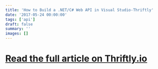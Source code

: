 ```yaml
---
title: 'How to Build a .NET/C# Web API in Visual Studio-Thriftly'
date: '2017-05-24 00:00:00'
tags: ['api']
draft: false
summary: ''
images: []
---
```


# [Read the full article on Thriftly.io](https://blog.thriftly.io/quickly-build-a-net-c-sharp-web-api-in-visual-studio-with-thriftly) 
